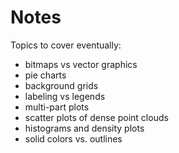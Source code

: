 # Notes

Topics to cover eventually:

- bitmaps vs vector graphics
- pie charts
- background grids
- labeling vs legends
- multi-part plots
- scatter plots of dense point clouds
- histograms and density plots
- solid colors vs. outlines
